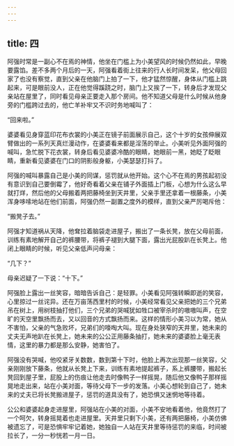```yaml
---
---
---
```

title: 四
---



阿强时常是一副心不在焉的神情，他坐在门槛上为小美望风的时候仍然如此，早晚要露馅。差不多两个月后的一天，阿强看着街上往来的行人长时间发呆，他父母回家了也没有察觉，直到父亲在他脑门上拍了一下，他才猛然惊醒，身体从门槛上跳起来，可是眼前没人，正在他觉得蹊跷之时，脑门上又挨了一下，转身后才发现父亲站在屋里了，同时看见母亲正要走入那个房间。他不知道父母是什么时候从他身旁的门槛跨过去的，他亡羊补牢又不识时务地喊叫了：

“回来啦。”

婆婆看见身穿蓝印花布衣裳的小美正在镜子前面展示自己，这个十岁的女孩伸展双臂做出的一系列天真烂漫动作，在婆婆看来都是淫荡的举止。小美听见外面阿强的喊叫，急忙脱下花衣裳，转身后看见婆婆冷酷的眼睛，她眼前一黑，她眨了眨眼睛，重新看见婆婆在门口的阴影般身躯，小美瑟瑟打抖了。

阿强的喊叫暴露自己是小美的同谋，惩罚就从他开始。这个心不在焉的男孩起初没有意识到自己要倒霉了，他好奇看着父亲在铺子外面插上门板，心想为什么这么早就打烊，然后他的父母搬着两把藤椅坐到天井里，父亲手里还拿着一根藤条，小美浑身哆嗦地站在他们前面，阿强仍然一副置之度外的模样，直到父亲严厉喝斥他：

“搬凳子去。”

阿强才知道祸从天降，他耷拉着脑袋走进屋子，搬出了一条长凳，放在父母前面，训练有素地解开自己的裤腰带，将裤子褪到大腿下面，露出光屁股趴在长凳上。他闭上眼睛的时候，听见父亲低声问母亲：

“几下？”

母亲迟疑了一下说：“十下。”

阿强脸上露出一丝笑容，暗暗告诉自己：是轻罪。小美看见阿强转瞬即逝的笑容，心里掠过一丝诧异。还在万亩荡西里村的时候，小美经常看见父亲把她的三个兄弟吊在树上，用树枝抽打他们，三个兄弟的哭喊犹如牲口被宰杀时的嗷嗷叫声，在空旷的天空里飘扬而去，又以回音的方式飘扬而来。这样的情形小美习以为常，她从不害怕，父亲的气急败坏，兄弟们的嚎啕大叫。现在身处狭窄的天井里，她未来的丈夫无声地趴在长凳上，她未来的公公正用藤条抽打，她未来的婆婆脸上毫无表情，这里的暴力都是那么安静，她害怕了。

阿强没有哭喊，他咬紧牙关数数，数到第十下时，他脸上再次出现那一丝笑容，父亲刚刚放下藤条，他就从长凳上下来，训练有素地提起裤子，系上裤腰带，搬起长凳回到屋子里，屁股上的伤痕让他走去时像鸭子一样摇晃，随后他又像鸭子那样摇晃地走出来，站在小美对面，等待父母下一步的发落。小美心想轮到自己了，她未来的丈夫已将长凳搬进屋子，惩罚的道具没有了，她恐惧又迷惘地等待着。

公公和婆婆起身走进屋里，阿强站在小美的对面，小美不安地看着他，他竟然打了一个呵欠，转身摇晃着也走进屋里。天井里只剩下小美，还有两把藤椅，小美仿佛被遗忘了，可是恐惧牢牢记着她，她独自一人站在天井里等待惩罚的来临，时间被拉长了，一分一秒恍若一月一日。